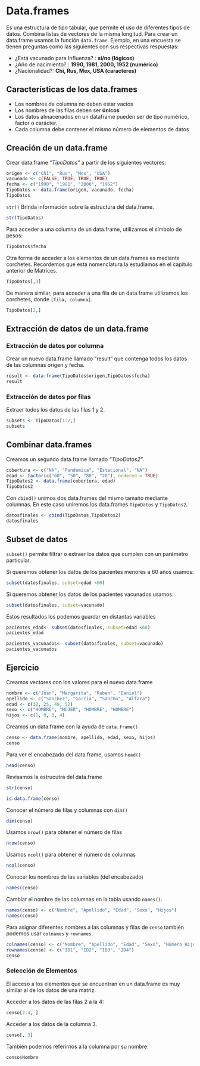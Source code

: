 
# Data.frames

Es una estructura de tipo tabular, que permite el uso de diferentes tipos de datos. Combina listas de vectores de la misma longitud. Para crear un data.frame usamos la función `data.frame`.
Ejemplo, en una encuesta se tienen preguntas como las siguientes con sus respectivas respuestas:

- ¿Está vacunado para Influenza? : **sí/no (lógicos)**
- ¿Año de nacimiento? : **1990, 1981, 2000, 1952 (numérico)**
- ¿Nacionalidad?: **Chi, Rus, Mex, USA (caracteres)**

## Características de los data.frames

- Los nombres de columna no deben estar vacíos
- Los nombres de las filas deben ser **únicos**
- Los datos almacenados en un dataframe pueden ser de tipo numérico, factor o carácter.
- Cada columna debe contener el mismo número de elementos de datos

## Creación de un data.frame

Crear data.frame *"TipoDatos"* a partir de los siguientes vectores:
```r
origen <- c("Chi", "Rus", "Mex", "USA")
vacunado <- c(FALSE, TRUE, TRUE, TRUE)
fecha <- c("1990", "1981", "2000", "1952")
TipoDatos <- data.frame(origen, vacunado, fecha)
TipoDatos
```

`str()` Brinda información sobre la estructura del data.frame.

```r
str(TipoDatos)
```

Para acceder a una columna de un data.frame, utilizamos el símbolo de pesos:
```r
TipoDatos$fecha
```

Otra forma de acceder a los elementos de un data.frames es mediante corchetes. Recordemos que esta nomenclatura la estudiamos en el capítulo anterior de Matrices. 
```r
TipoDatos[,3]
```


De manera similar, para acceder a una fila de un data.frame utilizamos los corchetes, donde `[fila, columna]`. 
```r
TipoDatos[2,]
```


## Extracción de datos de un data.frame
### Extracción de datos por columna

Crear un nuevo data.frame llamado "result" que contenga todos los datos de las columnas origen y fecha. 
```r
result <- data.frame(TipoDatos$origen,TipoDatos$fecha)
result
```


### Extracción de datos por filas

Extraer todos los datos de las filas 1 y 2. 
```r
subsets <- TipoDatos[1:2,]
subsets
```


## Combinar data.frames

Creamos un segundo data.frame llamado *"TipoDatos2"*.
```r
cobertura <- c("NA", "Pandemica", "Estacional", "NA")
edad <- factor(c("60", "50", "80", "20"), ordered = TRUE)
TipoDatos2 <- data.frame(cobertura, edad)
TipoDatos2
```

Con `cbind()` unimos dos data.frames del mismo tamaño mediante columnas. En este caso uniremos los data.frames `TipoDatos` y `TipoDatos2`.
```r
datosfinales <- cbind(TipoDatos,TipoDatos2)
datosfinales
```


## Subset de datos

`subset()` permite filtrar o extraer los datos que cumplen con un parámetro particular.

Si queremos obtener los datos de los pacientes menores a 60 años usamos:
```r
subset(datosfinales, subset=edad <60)
```

Si queremos obtener los datos de los pacientes vacunados usamos:
```r
subset(datosfinales, subset=vacunado)
```

Estos resultados los podemos guardar en distantas variables

```r
pacientes_edad<- subset(datosfinales, subset=edad <60)
pacientes_edad
```

```r
pacientes_vacunados<- subset(datosfinales, subset=vacunado)
pacientes_vacunados
```


## Ejercicio

Creamos vectores con los valores para el nuevo data.frame

```r
nombre <- c("Juan", "Margarita", "Ruben", "Daniel")
apellido <- c("Sanchez", "Garcia", "Sancho", "Alfara")
edad <- c(32, 25, 49, 52)
sexo <- c("HOMBRE", "MUJER", "HOMBRE", "HOMBRE")
hijos <- c(1, 0, 3, 4)

```


Creamos un data.frame con la ayuda de `data.frame()`

```r
censo <- data.frame(nombre, apellido, edad, sexo, hijos)
censo
```

Para ver el encabezado del data.frame, usamos `head()`
```r
head(censo)
```

Revisamos la estrucutra del data.frame 

```r
str(censo)
```

```r
is.data.frame(censo)
```


Conocer el número de filas y columnas con `dim()`
```r
dim(censo)
```


Usamos `nrow()` para obtener el número de filas
```r
nrow(censo)
```

Usamos `ncol()` para obtener el número de columnas
```r
ncol(censo)
```

Conocer los nombres de las variables (del encabezado)
```r
names(censo)
```


Cambiar el nombre de las columnas en la tabla usando `names()`.
```r
names(censo) <- c("Nombre", "Apellido", "Edad", "Sexo", "Hijos")
names(censo)
```

Para asignar diferentes nombres a las columnas y filas de `censo` también podemos usar `colnames` y `rownames`.
```r
colnames(censo) <- c("Nombre", "Apellido", "Edad", "Sexo", "Número_Hijos")
rownames(censo) <- c("ID1", "ID2", "ID3", "ID4")
censo

```

### Selección de Elementos
El acceso a los elementos que se encuentran en un data.frame es muy similar al de los datos de una matriz. 

Acceder a los datos de las filas 2 a la 4:
```r
censo[2:4, ]
```

Acceder a los datos de la columna 3.
```r
censo[, 3]
```

También podemos referirnos a la columna por su nombre:
```r
censo$Nombre
```
